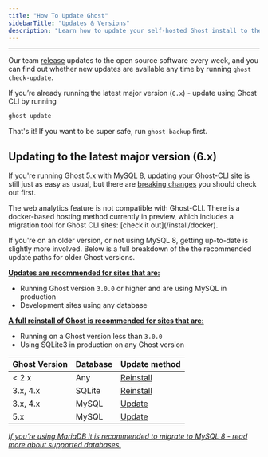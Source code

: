 ```yaml
---
title: "How To Update Ghost"
sidebarTitle: "Updates & Versions"
description: "Learn how to update your self-hosted Ghost install to the latest version"
---
```


---

Our team [release](https://github.com/TryGhost/Ghost/releases) updates to the open source software every week, and you can find out whether new updates are available any time by running `ghost check-update`.

If you’re already running the latest major version (`6.x`) - update using Ghost CLI by running

```bash
ghost update
```

That's it\! If you want to be super safe, run `ghost backup` first.

## Updating to the latest major version (6.x)

If you're running Ghost 5.x with MySQL 8, updating your Ghost-CLI site is still just as easy as usual, but there are [breaking changes](/changes) you should check out first.

<Note>
The web analytics feature is not compatible with Ghost-CLI. There is a docker-based hosting method currently in preview, which includes a migration tool for Ghost CLI sites: [check it out](/install/docker).
</Note>

If you're on an older version, or not using MySQL 8, getting up-to-date is slightly more involved. Below is a full breakdown of the the recommended update paths for older Ghost versions.

[**Updates are recommended for sites that are:**](/update-major-version/)

- Running Ghost version `3.0.0` or higher and are using MySQL in production
- Development sites using any database

[**A full reinstall of Ghost is recommended for sites that are:**](/reinstall/)

- Running on a Ghost version less than `3.0.0`
- Using SQLite3 in production on any Ghost version

| Ghost Version | Database | Update method                    |
| ------------- | -------- | -------------------------------- |
| \< 2.x        | Any      | [Reinstall](/reinstall/)         |
| 3.x, 4.x      | SQLite   | [Reinstall](/reinstall/)         |
| 3.x, 4.x      | MySQL    | [Update](/update-major-version/) |
| 5.x           | MySQL    | [Update](/update-major-version/) |

[_If you’re using MariaDB it is recommended to migrate to MySQL 8 - read more about supported databases._](/faq/supported-databases/)